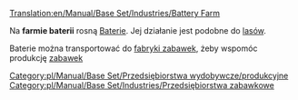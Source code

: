[[Translation:en/Manual/Base Set/Industries/Battery Farm]]

{{pl/Manual/Base Set/Przedsiębiorstwa|image=en/Manual/Base Set/Industries/BatteryFarm.png
|name=Farma baterii 
|climates=[[pl/Manual/Klimat]]
|accepts=Nic
|produces=[[pl/Manual/Base Set/Cargos/Baterie|Baterie]]
}}
Na '''farmie baterii ''' rosną [[pl/Manual/Base Set/Cargos/Baterie|Baterie]]. Jej działanie jest podobne do [[pl/Manual/Base Set/Industries/Las|lasów]].

Baterie można transportować do [[pl/Manual/Base Set/Industries/Fabryka zabawek|fabryki zabawek]], żeby wspomóc produkcję [[pl/Manual/Base Set/Cargos/Zabawki|zabawek]]

{{pl/Manual/Navbox Industries}}

[[Category:pl/Manual/Base Set/Przedsiębiorstwa wydobywcze/produkcyjne]]
[[Category:pl/Manual/Base Set/Industries/Przedsiębiorstwa zabawkowe]]